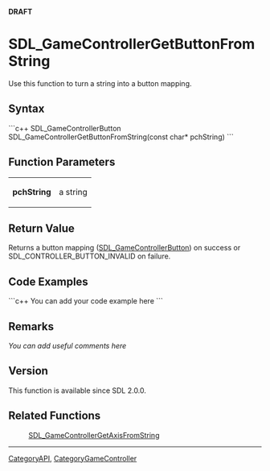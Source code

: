<!-- pragma section-numbers off -->
<!-- pragma camelcase off -->
'''DRAFT'''

<!-- #*^*^*^*^*See http://wiki.libsdl.org/moin.cgi/SGFunctions for details on editing this page*^*^*^*^* -->


= SDL_GameControllerGetButtonFromString =
Use this function to turn a string into a button mapping.




== Syntax ==
```c++
SDL_GameControllerButton SDL_GameControllerGetButtonFromString(const char* pchString)
```


== Function Parameters ==
{|
|'''pchString'''
|a string
|}


== Return Value ==
Returns a button mapping ([[SDL_GameControllerButton]]) on success or SDL_CONTROLLER_BUTTON_INVALID on failure.


== Code Examples ==
```c++
You can add your code example here
```

<!-- #Leave this section as-is unless you have a code example to put in.  In that case, replace You can add your code example here with your code example following the Style Guide instructions.  Leave the rest of the markup alone and delete this comment. -->


== Remarks ==
''You can add useful comments here''

<!-- #Leave this section as-is unless you have a remark to put in.  In that case, replace ''You can add useful comments here'' with your remark(s) following the Style Guide instructions.  Leave the rest of the markup alone and delete this comment. -->

== Version ==
This function is available since SDL 2.0.0.

== Related Functions ==
:[[SDL_GameControllerGetAxisFromString]]

----
[[CategoryAPI]], [[CategoryGameController]]
<!-- #See the Style Guide for instructions on editing the footer. -->
